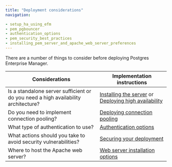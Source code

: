 ```yaml
---
title: "Deployment considerations"
navigation:

- setup_ha_using_efm
- pem_pgbouncer
- authentication_options
- pem_security_best_practices
- installing_pem_server_and_apache_web_server_preferences
---
```


There are a number of things to consider before deploying Postgres Enterprise Manager. 

| Considerations                                                                     | Implementation instructions                                                                                                                         |
| ---------------------------------------------------------------------------------- | --------------------------------------------------------------------------------------------------------------------------------------------------- |
| Is a standalone server sufficient or do you need a high availability architecture? | [Installing the server](/pem/latest/) or [Deploying high availability](/pem/latest/considerations/setup_ha_using_efm/) |
| Do you need to implement connection pooling?                                       | [Deploying connection pooling](/pem/latest/considerations/pem_pgbouncer/)                                                                    |
| What type of authentication to use?                                                | [Authentication options](/pem/latest/considerations/authentication_options/)                                                                 |
| What actions should you take to avoid security vulnerabilities?                    | [Securing your deployment](/pem/latest/considerations/pem_security_best_practices/)                                                          |
| Where to host the Apache web server?                                               | [Web server installation options](/pem/latest/considerations/installing_pem_server_and_apache_web_server_preferences)    |

